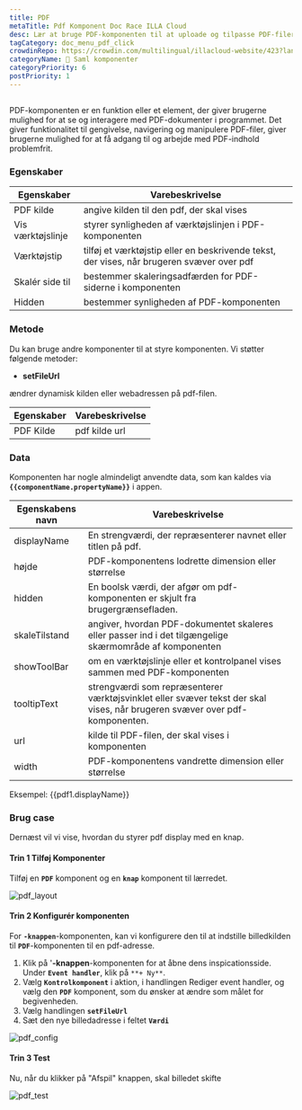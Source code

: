 ```yaml
---
title: PDF
metaTitle: Pdf Komponent Doc Race ILLA Cloud
desc: Lær at bruge PDF-komponenten til at uploade og tilpasse PDF-filer til din app i ILLA Cloud.
tagCategory: doc_menu_pdf_click
crowdinRepo: https://crowdin.com/multilingual/illacloud-website/423?languages=da&filter=basic&value=0
categoryName: 🧬 Saml komponenter
categoryPriority: 6
postPriority: 1
---
```


## <h2 hidden>Hvad er PDF?</h2>

PDF-komponenten er en funktion eller et element, der giver brugerne mulighed for at se og interagere med PDF-dokumenter i programmet. Det giver funktionalitet til gengivelse, navigering og manipulere PDF-filer, giver brugerne mulighed for at få adgang til og arbejde med PDF-indhold problemfrit.

### Egenskaber

| Egenskaber        | Varebeskrivelse                                                                           |
| ----------------- | ----------------------------------------------------------------------------------------- |
| PDF kilde         | angive kilden til den pdf, der skal vises                                                 |
| Vis værktøjslinje | styrer synligheden af værktøjslinjen i PDF-komponenten                                    |
| Værktøjstip       | tilføj et værktøjstip eller en beskrivende tekst, der vises, når brugeren svæver over pdf |
| Skalér side til   | bestemmer skaleringsadfærden for PDF-siderne i komponenten                                |
| Hidden            | bestemmer synligheden af PDF-komponenten                                                  |

### Metode

Du kan bruge andre komponenter til at styre komponenten. Vi støtter følgende metoder:

-   **setFileUrl**

ændrer dynamisk kilden eller webadressen på pdf-filen.

| Egenskaber | Varebeskrivelse    |
| ---------- | ------------------ |
| PDF Kilde  | pdf kilde url      |

### Data

Komponenten har nogle almindeligt anvendte data, som kan kaldes via **`{{componentName.propertyName}}`** i appen.

| Egenskabens navn  | Varebeskrivelse                                                                                                            |
| ----------------- | -------------------------------------------------------------------------------------------------------------------------- |
| displayName       | En strengværdi, der repræsenterer navnet eller titlen på pdf.                                                              |
| højde             | PDF-komponentens lodrette dimension eller størrelse                                                                        |
| hidden            | En boolsk værdi, der afgør om pdf-komponenten er skjult fra brugergrænsefladen.                                            |
| skaleTilstand     | angiver, hvordan PDF-dokumentet skaleres eller passer ind i det tilgængelige skærmområde af komponenten                    |
| showToolBar       | om en værktøjslinje eller et kontrolpanel vises sammen med PDF-komponenten                                                 |
| tooltipText       | strengværdi som repræsenterer værktøjsvinklet eller svæver tekst der skal vises, når brugeren svæver over pdf-komponenten. |
| url               | kilde til PDF-filen, der skal vises i komponenten                                                                          |
| width             | PDF-komponentens vandrette dimension eller størrelse                                                                       |

Eksempel: {{pdf1.displayName}}

### Brug case

Dernæst vil vi vise, hvordan du styrer pdf display med en knap.

#### Trin 1 Tilføj Komponenter

Tilføj en **`PDF`** komponent og en **`knap`** komponent til lærredet.

![pdf_layout](https://cdn.illacloud.com/official-website/img/docs/pdf_layout.jpg)

#### Trin 2 Konfigurér komponenten

For **`-knappen`**-komponenten, kan vi konfigurere den til at indstille billedkilden til **`PDF`**-komponenten til en pdf-adresse.

1.  Klik på '**-knappen**-komponenten for at åbne dens inspicationsside. Under **`Event handler`**, klik på `**+ Ny**`.
2.  Vælg **`Kontrolkomponent`** i aktion, i handlingen Rediger event handler, og vælg den **`PDF`** komponent, som du ønsker at ændre som målet for begivenheden.
3.  Vælg handlingen **`setFileUrl`**
4.  Sæt den nye billedadresse i feltet **`Værdi`**

![pdf_config](https://cdn.illacloud.com/official-website/img/docs/pdf_config.jpg)

#### Trin 3 Test

Nu, når du klikker på "Afspil" knappen, skal billedet skifte

![pdf_test](https://cdn.illacloud.com/official-website/img/docs/pdf_test.jpg)
